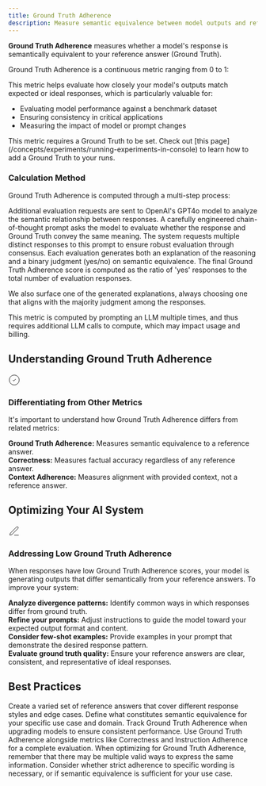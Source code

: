 ```yaml
---
title: Ground Truth Adherence
description: Measure semantic equivalence between model outputs and reference answers using Galileo's Guardrail Metrics to ensure alignment with expected responses.
---
```



<DefinitionCard>
  <strong>Ground Truth Adherence</strong> measures whether a model's response is semantically equivalent to your reference answer (Ground Truth).
</DefinitionCard>

Ground Truth Adherence is a continuous metric ranging from 0 to 1:

<Scale
  low="0"
  lowLabel="Low Adherence"
  high="1"
  highLabel="High Adherence"
  lowDescription="The model's response is semantically different from the Ground Truth"
  highDescription="The model's response is semantically equivalent to the Ground Truth"
/>

This metric helps evaluate how closely your model's outputs match expected or ideal responses, which is particularly valuable for:

- Evaluating model performance against a benchmark dataset
- Ensuring consistency in critical applications
- Measuring the impact of model or prompt changes

<Note>
This metric requires a Ground Truth to be set. Check out [this page](/concepts/experiments/running-experiments-in-console) to learn how to add a Ground Truth to your runs.

</Note>

### Calculation Method

Ground Truth Adherence is computed through a multi-step process:

<Steps>
  <Step title="Model Request">
    Additional evaluation requests are sent to OpenAI's GPT4o model to analyze the semantic relationship between responses.

</Step>
  <Step title="Prompt Engineering">
    A carefully engineered chain-of-thought prompt asks the model to evaluate whether the response and Ground Truth convey the same meaning.

</Step>
  <Step title="Multiple Evaluations">
    The system requests multiple distinct responses to this prompt to ensure robust evaluation through consensus.

</Step>
  <Step title="Result Analysis">
    Each evaluation generates both an explanation of the reasoning and a binary judgment (yes/no) on semantic equivalence.

</Step>
  <Step title="Score Calculation">
    The final Ground Truth Adherence score is computed as the ratio of 'yes' responses to the total number of evaluation responses.

</Step>
</Steps>

We also surface one of the generated explanations, always choosing one that aligns with the majority judgment among the responses.

<Note>
This metric is computed by prompting an LLM multiple times, and thus requires additional LLM calls to compute, which may impact usage and billing.

</Note>

## Understanding Ground Truth Adherence

<Card>
  <div style={{display: 'flex', alignItems: 'center', gap: '0.5rem', marginBottom: '0.75rem'}}>
    <div style={{fontSize: '1.25rem', color: 'var(--primary-color)'}}>
      <svg xmlns="http://www.w3.org/2000/svg" width="24" height="24" viewBox="0 0 24 24" fill="none" stroke="currentColor" strokeWidth="2" strokeLinecap="round" strokeLinejoin="round">
        <path d="M12 22c5.523 0 10-4.477 10-10S17.523 2 12 2 2 6.477 2 12s4.477 10 10 10z"></path>
        <path d="m9 12 2 2 4-4"></path>
      </svg>
    </div>
    <h3 style={{margin: 0, fontSize: '1.25rem', fontWeight: '600'}}>Differentiating from Other Metrics</h3>
  </div>

It's important to understand how Ground Truth Adherence differs from related metrics:

<div style={{ marginTop: "1rem", paddingTop: "0.75rem", borderTop: "1px solid rgba(209, 213, 219, 0.33)" }}>
  <strong>Ground Truth Adherence:</strong> Measures semantic equivalence to a reference answer.
</div>

<div style={{ marginTop: "0.75rem", paddingTop: "0.75rem", borderTop: "1px solid rgba(209, 213, 219, 0.33)" }}>
  <strong>Correctness:</strong> Measures factual accuracy regardless of any reference answer.
</div>

<div style={{ marginTop: "0.75rem", paddingTop: "0.75rem", borderTop: "1px solid rgba(209, 213, 219, 0.33)" }}>
  <strong>Context Adherence:</strong> Measures alignment with provided context, not a reference answer.
</div>

</Card>

## Optimizing Your AI System

<Card>
  <div style={{display: 'flex', alignItems: 'center', gap: '0.5rem', marginBottom: '0.75rem'}}>
    <div style={{fontSize: '1.25rem', color: 'var(--primary-color)'}}>
      <svg xmlns="http://www.w3.org/2000/svg" width="24" height="24" viewBox="0 0 24 24" fill="none" stroke="currentColor" strokeWidth="2" strokeLinecap="round" strokeLinejoin="round">
        <path d="M12 20h9"></path><path d="M16.5 3.5a2.121 2.121 0 0 1 3 3L7 19l-4 1 1-4L16.5 3.5z"></path>
      </svg>
    </div>
    <h3 style={{margin: 0, fontSize: '1.25rem', fontWeight: '600'}}>Addressing Low Ground Truth Adherence</h3>
  </div>

When responses have low Ground Truth Adherence scores, your model is generating outputs that differ semantically from your reference answers. To improve your system:

<div style={{ marginTop: "1rem", paddingTop: "0.75rem", borderTop: "1px solid rgba(209, 213, 219, 0.33)" }}>
  <strong>Analyze divergence patterns:</strong> Identify common ways in which responses differ from ground truth.
</div>

<div style={{ marginTop: "0.75rem", paddingTop: "0.75rem", borderTop: "1px solid rgba(209, 213, 219, 0.33)" }}>
  <strong>Refine your prompts:</strong> Adjust instructions to guide the model toward your expected output format and content.
</div>

<div style={{ marginTop: "0.75rem", paddingTop: "0.75rem", borderTop: "1px solid rgba(209, 213, 219, 0.33)" }}>
  <strong>Consider few-shot examples:</strong> Provide examples in your prompt that demonstrate the desired response pattern.
</div>

<div style={{ marginTop: "0.75rem", paddingTop: "0.75rem", borderTop: "1px solid rgba(209, 213, 219, 0.33)" }}>
  <strong>Evaluate ground truth quality:</strong> Ensure your reference answers are clear, consistent, and representative of ideal responses.
</div>

</Card>

## Best Practices

<CardGroup cols={2}>
  <Card title="Maintain Diverse Ground Truths" icon="layer-group">
    Create a varied set of reference answers that cover different response styles and edge cases.

</Card>
  <Card title="Set Clear Evaluation Criteria" icon="list-check">
    Define what constitutes semantic equivalence for your specific use case and domain.

</Card>
  <Card title="Monitor Across Model Versions" icon="chart-line">
    Track Ground Truth Adherence when upgrading models to ensure consistent performance.

</Card>
  <Card title="Balance with Other Metrics" icon="scale-balanced">
    Use Ground Truth Adherence alongside metrics like Correctness and Instruction Adherence for a complete evaluation.

</Card>
</CardGroup>

<Note>
When optimizing for Ground Truth Adherence, remember that there may be multiple valid ways to express the same information. Consider whether strict adherence to specific wording is necessary, or if semantic equivalence is sufficient for your use case.

</Note>
